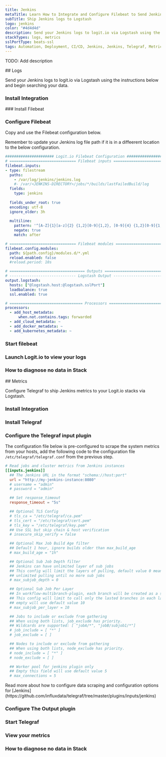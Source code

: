 ```yaml
---
title: Jenkins
metaTitle: Learn How to Integrate and Configure Filebeat to Send Jenkins Logs
subTitle: Ship Jenkins logs to Logstash
logo: jenkins
color: "#4d4d4d"
description: Send your Jenkins logs to logit.io via Logstash using the instructions below and begin searching your data
stackTypes: logs, metrics
sslPortType: beats-ssl
tags: Automation, Deployment, CI/CD, Jenkins, Jenkins, Telegraf, Metrics, Telemetry, OpenTelemetry, Health, Instrumentation, Continuous Integration
---
```


TODO: Add description

<Steps>
  ## Logs

  Send your Jenkins logs to logit.io via Logstash using the instructions below and begin searching your data.

  ### Install Integration
  <InstallIntegration/>
  ### Install Filebeat

  <InstallFilebeat />

  ### Configure Filebeat

  Copy and use the Filebeat configuration below.

  Remember to update your Jenkins log file path if it is in a diffeerent location to the below configuration.

  ```yml copy showLineNumbers /@logstash.host/ /@logstash.sslPort/
  ###################### Logit.io Filebeat Configuration ########################
  # ============================== Filebeat inputs ==============================
  filebeat.inputs:
  - type: filestream
    paths:
      - /var/log/jenkins/jenkins.log
      #- /var/<JENKINS-DIRECTORY>/jobs/*/builds/lastFailedBuild/log
    fields:
      type: jenkins
    
    fields_under_root: true
    encoding: utf-8
    ignore_older: 3h
    
    multiline:
      pattern: '^[A-Z]{1}[a-z]{2} {1,2}[0-9]{1,2}, [0-9]{4} {1,2}[0-9]{1,2}:[0-9]{2}:[0-9]{2}'
      negate: true
      match: after

  # ============================== Filebeat modules ==============================
  filebeat.config.modules:
    path: ${path.config}/modules.d/*.yml
    reload.enabled: false
    #reload.period: 10s

  # ================================== Outputs ===================================
  # ------------------------------ Logstash Output -------------------------------
  output.logstash:
    hosts: ["@logstash.host:@logstash.sslPort"]
    loadbalance: true
    ssl.enabled: true

  # ================================= Processors =================================
  processors:
    - add_host_metadata:
        when.not.contains.tags: forwarded
    - add_cloud_metadata: ~
    - add_docker_metadata: ~
    - add_kubernetes_metadata: ~      
  ```
  
  ### Start filebeat
  
  <StartFilebeat />

  ### Launch Logit.io to view your logs
  <LaunchStack utmMedium="logs" utmCampaign="jenkins" source="jenkins" />

  ### How to diagnose no data in Stack

  <DiagnoseNoData />
</Steps>

<Steps>
  ## Metrics

  Configure Telegraf to ship Jenkins metrics to your Logit.io stacks via Logstash.
  
  ### Install Integration
  <InstallIntegration/>

  ### Install Telegraf

  <InstallTelegraf />

  ### Configure the Telegraf input plugin

  The configuration file below is pre-configured to scrape the system metrics from your hosts, add the following code to the configuration file `/etc/telegraf/telegraf.conf` from the previous step.

  ```toml copy
  # Read jobs and cluster metrics from Jenkins instances
  [[inputs.jenkins]]
    ## The Jenkins URL in the format "schema://host:port"
    url = "http://my-jenkins-instance:8080"
    # username = "admin"
    # password = "admin"

    ## Set response_timeout
    response_timeout = "5s"

    ## Optional TLS Config
    # tls_ca = "/etc/telegraf/ca.pem"
    # tls_cert = "/etc/telegraf/cert.pem"
    # tls_key = "/etc/telegraf/key.pem"
    ## Use SSL but skip chain & host verification
    # insecure_skip_verify = false

    ## Optional Max Job Build Age filter
    ## Default 1 hour, ignore builds older than max_build_age
    # max_build_age = "1h"

    ## Optional Sub Job Depth filter
    ## Jenkins can have unlimited layer of sub jobs
    ## This config will limit the layers of pulling, default value 0 means
    ## unlimited pulling until no more sub jobs
    # max_subjob_depth = 0

    ## Optional Sub Job Per Layer
    ## In workflow-multibranch-plugin, each branch will be created as a sub job.
    ## This config will limit to call only the lasted branches in each layer,
    ## empty will use default value 10
    # max_subjob_per_layer = 10

    ## Jobs to include or exclude from gathering
    ## When using both lists, job_exclude has priority.
    ## Wildcards are supported: [ "jobA/*", "jobB/subjob1/*"]
    # job_include = [ "*" ]
    # job_exclude = [ ]

    ## Nodes to include or exclude from gathering
    ## When using both lists, node_exclude has priority.
    # node_include = [ "*" ]
    # node_exclude = [ ]

    ## Worker pool for jenkins plugin only
    ## Empty this field will use default value 5
    # max_connections = 5
  ```

  <Callout type="info">
    Read more about how to configure data scraping and configuration options for [Jenkins](https://github.com/influxdata/telegraf/tree/master/plugins/inputs/jenkins)
  </Callout>

  ### Configure The Output plugin

  <TelegrafOutputPlugin />

  ### Start Telegraf

  <StartTelegraf />

  ### View your metrics
  <LaunchStack source="Jenkins_Metrics_via_Telegraf" utmMedium="metrics" utmCampaign="telegraf-Jenkins-metrics" />

  ### How to diagnose no data in Stack

  <DiagnoseNoData />

</Steps>